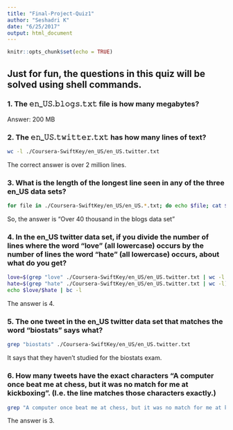 ```yaml
---
title: "Final-Project-Quiz1"
author: "Seshadri K"
date: "6/25/2017"
output: html_document
---
```


```r
knitr::opts_chunk$set(echo = TRUE)
```


## Just for fun, the questions in this quiz will be solved using shell commands. 

### 1. The 𝚎𝚗_𝚄𝚂.𝚋𝚕𝚘𝚐𝚜.𝚝𝚡𝚝  file is how many megabytes?
Answer: 200 MB

### 2. The 𝚎𝚗_𝚄𝚂.𝚝𝚠𝚒𝚝𝚝𝚎𝚛.𝚝𝚡𝚝 has how many lines of text?
 
 ```bash
wc -l ./Coursera-SwiftKey/en_US/en_US.twitter.txt 
```
The correct answer is over 2 million lines. 

### 3. What is the length of the longest line seen in any of the three en_US data sets?
```bash
for file in ./Coursera-SwiftKey/en_US/en_US.*.txt; do echo $file; cat $file|awk '{print length, $0}'|sort -nr|head -1 |wc; done
```

So, the answer is "Over 40 thousand in the blogs data set"

### 4. In the en_US twitter data set, if you divide the number of lines where the word "love" (all lowercase) occurs by the number of lines the word "hate" (all lowercase) occurs, about what do you get?

```bash
love=$(grep "love" ./Coursera-SwiftKey/en_US/en_US.twitter.txt | wc -l ); 
hate=$(grep "hate" ./Coursera-SwiftKey/en_US/en_US.twitter.txt | wc -l); 
echo $love/$hate | bc -l
```

The answer is 4. 

### 5. The one tweet in the en_US twitter data set that matches the word "biostats" says what?

```bash

grep "biostats" ./Coursera-SwiftKey/en_US/en_US.twitter.txt 

```

It says that they haven't studied for the biostats exam. 

### 6. How many tweets have the exact characters "A computer once beat me at chess, but it was no match for me at kickboxing". (I.e. the line matches those characters exactly.)

```bash
grep "A computer once beat me at chess, but it was no match for me at kickboxing" ./Coursera-SwiftKey/en_US/en_US.twitter.txt  |wc -l
```

The answer is 3. 
